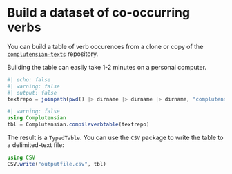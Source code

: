 # Build a dataset of co-occurring verbs



You can build a table of verb occurences from a clone or copy of the [`complutensian-texts`](https://github.com/neelsmith/complutensian-texts) repository.


::: {.callout-warning title="This is slooow!"}
Building the table can easily take 1-2 minutes on a personal computer.
:::


```julia
#| echo: false
#| warning: false
#| output: false
textrepo = joinpath(pwd() |> dirname |> dirname |> dirname, "complutensian-texts")
```

```julia
#| warning: false
using Complutensian
tbl = Complutensian.compileverbtable(textrepo)
```

The result is a `TypedTable`.  You can use the `CSV` package to write the table to a delimited-text file:

```julia
using CSV
CSV.write("outputfile.csv", tbl)
```